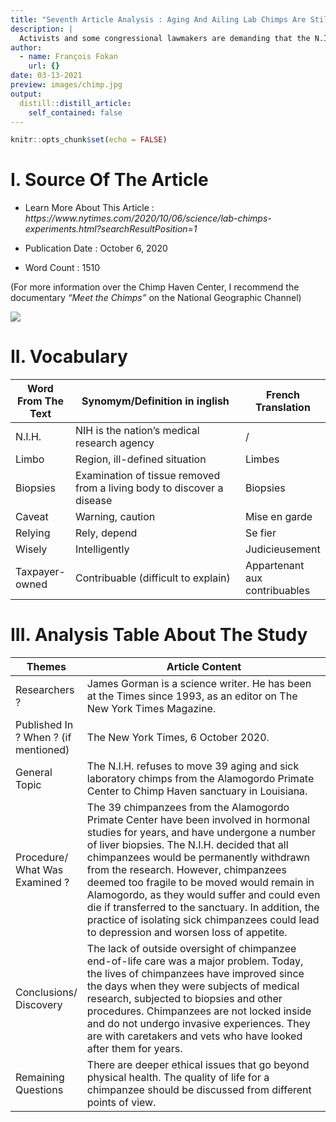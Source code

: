 ```yaml
---
title: "Seventh Article Analysis : Aging And Ailing Lab Chimps Are Still At Center Of Fight For Sanctuary"
description: |
  Activists and some congressional lawmakers are demanding that the N.I.H. reconsider its refusal to move 39 chimpanzees from a research center to a sanctuary
author:
  - name: François Fokan
    url: {}
date: 03-13-2021
preview: images/chimp.jpg
output:
  distill::distill_article:
    self_contained: false
---
```


```r
knitr::opts_chunk$set(echo = FALSE)
```

# I. Source Of The Article

-	Learn More About This Article : *https://www.nytimes.com/2020/10/06/science/lab-chimps-experiments.html?searchResultPosition=1*
-	Publication Date : October 6, 2020

-	Word Count : 1510

(For more information over the Chimp Haven Center, I recommend the documentary *"Meet the Chimps"* on the National Geographic Channel)

![](images/tynt.png)

# II. Vocabulary
|     Word From The Text    |     Synomym/Definition   in inglish                                             |     French Translation                 |
|---------------------------|---------------------------------------------------------------------------------|----------------------------------------|
|     N.I.H.                |     NIH is the nation's   medical research agency                               |     /                                  |
|     Limbo                 |     Region,   ill-defined situation                                             |     Limbes                             |
|     Biopsies              |     Examination   of tissue removed from a living body to discover a disease    |     Biopsies                           |
|     Caveat                |     Warning,   caution                                                          |     Mise   en garde                    |
|     Relying               |     Rely,   depend                                                              |     Se fier                            |
|     Wisely                |     Intelligently                                                               |     Judicieusement                     |
|     Taxpayer-owned        |     Contribuable (difficult to explain)                                         |     Appartenant   aux contribuables    |

# III. Analysis Table About The Study
|     Themes                                  |     Article Content                                                                                                                                                                                                                                                                                                                                                                                                                                                                                                                          |
|---------------------------------------------|----------------------------------------------------------------------------------------------------------------------------------------------------------------------------------------------------------------------------------------------------------------------------------------------------------------------------------------------------------------------------------------------------------------------------------------------------------------------------------------------------------------------------------------------|
|     Researchers ?                           |     James   Gorman is a science writer. He has been at the Times since 1993, as an editor   on The New York Times Magazine.                                                                                                                                                                                                                                                                                                                                                                                                                  |
|     Published In ? When ? (if mentioned)    |     The   New York Times, 6 October 2020.                                                                                                                                                                                                                                                                                                                                                                                                                                                                                                    |
|     General Topic                           |     The   N.I.H. refuses to move 39 aging and sick laboratory chimps from the   Alamogordo Primate Center to Chimp Haven sanctuary in Louisiana.                                                                                                                                                                                                                                                                                                                                                                                             |
|     Procedure/ What   Was Examined ?        |     The 39 chimpanzees from the Alamogordo   Primate Center have been involved in hormonal studies for years, and have   undergone a number of liver biopsies. The N.I.H. decided that all chimpanzees   would be permanently withdrawn from the research. However, chimpanzees deemed   too fragile to be moved would remain in Alamogordo, as they would suffer and   could even die if transferred to the sanctuary. In addition, the practice of   isolating sick chimpanzees could lead to depression and worsen loss of   appetite.    |
|     Conclusions/   Discovery                |     The lack of   outside oversight of chimpanzee end-of-life care was a major problem. Today,   the lives of chimpanzees have improved since the days when they were subjects   of medical research, subjected to biopsies and other procedures. Chimpanzees   are not locked inside and do not undergo invasive experiences. They are with   caretakers and vets who have looked after them for years.                                                                                                                                     |
|     Remaining   Questions                   |     There   are deeper ethical issues that go beyond physical health. The quality of life   for a chimpanzee should be discussed from different points of view.                                                                                                                                                                                                                                                                                                                                                                              |
